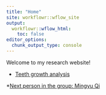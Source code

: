 ```yaml
---
title: "Home"
site: workflowr::wflow_site
output:
  workflowr::wflow_html:
    toc: false
editor_options:
  chunk_output_type: console
---
```

Welcome to my research website!


* [Teeth growth analysis](teeth.html)

*[Next person in the group: Mingyu Qi](https://mingyuqi0914.github.io/myproject/)
    

